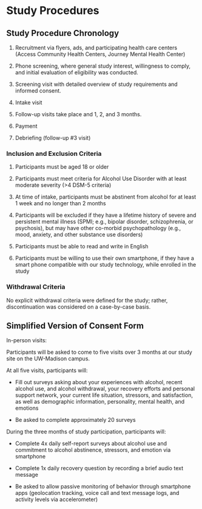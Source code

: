 # Study Procedures {.unnumbered}

## Study Procedure Chronology

1. Recruitment via flyers, ads, and participating health care centers (Access Community Health Centers, Journey Mental Health Center)

2. Phone screening, where general study interest, willingness to comply, and initial evaluation of eligibility was conducted.

3. Screening visit with detailed overview of study requirements and informed consent.

3. Intake visit

4. Follow-up visits take place and 1, 2, and 3 months.

5. Payment

6. Debriefing (follow-up #3 visit)


### Inclusion and Exclusion Criteria

1. Participants must be aged 18 or older

2. Participants must meet criteria for Alcohol Use Disorder with at least moderate severity (>4 DSM-5 criteria)

3. At time of intake, participants must be abstinent from alcohol for at least 1 week and no longer than 2 months

4. Participants will be excluded if they have a lifetime history of severe and persistent mental illness (SPMI; e.g., bipolar disorder, schizophrenia, or psychosis), but may have other co-morbid psychopathology (e.g., mood, anxiety, and other substance use disorders)

5. Participants must be able to read and write in English

6. Participants must be willing to use their own smartphone, if they have a smart phone compatible with our study technology, while enrolled in the study

### Withdrawal Criteria

No explicit withdrawal criteria were defined for the study; rather, discontinuation was considered on a case-by-case basis.

## Simplified Version of Consent Form

In-person visits:

Participants will be asked to come to five visits over 3 months at our study site on the UW-Madison campus.


At all five visits, participants will: 

- Fill out surveys asking about your experiences with alcohol, recent alcohol use, and alcohol withdrawal, your recovery efforts and personal support network, your current life situation, stressors, and satisfaction, as well as demographic information, personality, mental health, and emotions

- Be asked to complete approximately 20 surveys


During the three months of study participation, participants will:

- Complete 4x daily self-report surveys about alcohol use and commitment to alcohol abstinence, stressors, and emotion via smartphone

- Complete 1x daily recovery question by recording a brief audio text message

- Be asked to allow passive monitoring of behavior through smartphone apps (geolocation tracking, voice call and text message logs, and activity levels via accelerometer)
